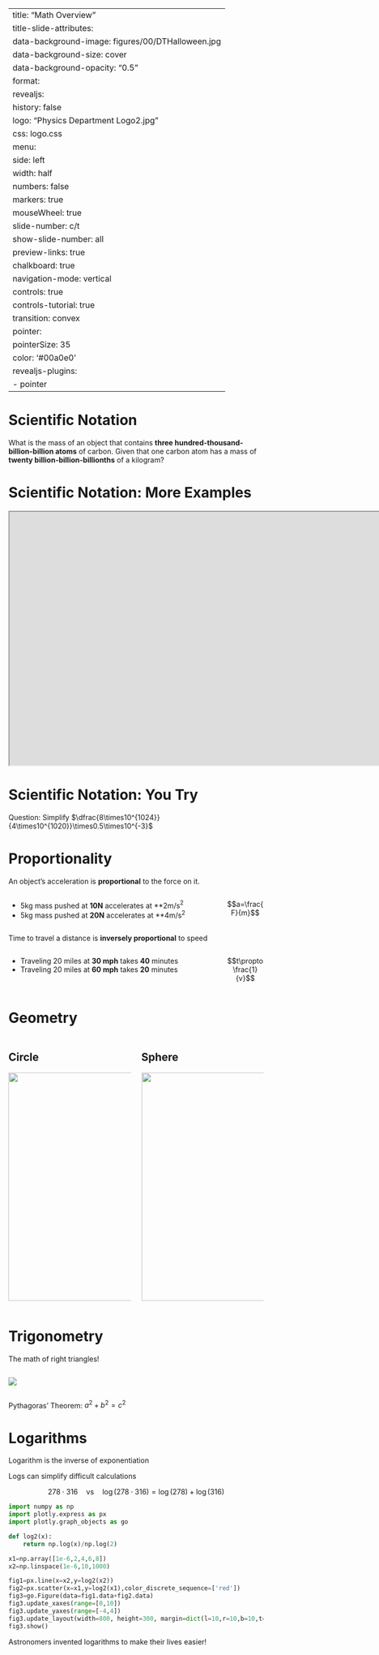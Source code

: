 
---
title: "Math Overview"
title-slide-attributes:
    data-background-image: figures/00/DTHalloween.jpg
    data-background-size: cover
    data-background-opacity: "0.5"
format:
  revealjs:
    history: false
    logo: "Physics Department Logo2.jpg"
    css: logo.css
    menu:
      side: left
      width: half
      numbers: false
      markers: true
    mouseWheel: true
    slide-number: c/t 
    show-slide-number: all
    preview-links: true
    chalkboard: true
    navigation-mode: vertical
    controls: true
    controls-tutorial: true
    transition: convex
    pointer:
      pointerSize: 35
      color: '#00a0e0'
revealjs-plugins:
  - pointer
---

# Scientific Notation {.smaller}
What is the mass of an object that contains 
**three hundred-thousand-billion-billion atoms** of carbon. 
Given that one carbon atom has a mass of 
**twenty billion-billion-billionths** of a kilogram?

::: {.fragment}
\begin{align*}
M&=N_\text{atoms}\times m_\text{C} \\
&=300,000,000,000,000,000,000,000 \times \\
& \qquad 0.000,000,000,000,000,000,000,000,02\,\text{kg} \\
&=\big(3E23\big)\big(2E-26\big)\text{kg}\\
&=\big(3\times 2\big)\big(10^{23}\times10^{-26}\big)\,\text{kg}\\
&=6\times10^{23-26}\,\text{kg} \\
&=6E-3\,\text{kg} \\
&=6\,\text{grams}
\end{align*}
::: 

# Scientific Notation: More Examples

<iframe src="https://janus.astro.umd.edu/astro/scinote/" width=1920px height=500px class="r-frame"></iframe>

# Scientific Notation: You Try

Question: Simplify $\dfrac{8\times10^{1024}}{4\times10^{1020}}\times0.5\times10^{-3}$

::: {.fragment}
   \begin{align}
       &=\frac{8}{4}10^{1024-1020}\times\frac{1}{2}10^{-3} \\
       &=\frac{8}{4\times2}10^4\times10^{-3}\\
       &=\frac{8}{8}10^{4-3}\\
       &=1\times10^1\\
       &=10
   \end{align}
:::

# Proportionality

An object's acceleration is **proportional** to the force on it.
 

:::: {.columns}
::: {.column width="85%"}
- 5kg mass pushed at **10N** accelerates at **2m/s$^2$
- 5kg mass pushed at **20N** accelerates at **4m/s$^2$
:::
::: {.column width="15%"}
$$a=\frac{F}{m}$$
:::
::::


Time to travel a distance is **inversely proportional** to speed

:::: {.columns}
::: {.column width="85%"}
- Traveling 20 miles at **30 mph** takes **40** minutes
- Traveling 20 miles at **60 mph** takes **20** minutes
:::
::: {.column width="15%"}
$$t\propto\frac{1}{v}$$
:::

::::
 
# Geometry


:::: {.columns}

::: {.column width="45%"}

::: {.callout-note}
# Circle

![](figures/00/circle-geometry.svg){height=450 fig-align="center"}

:::

:::
::: {.column width="45%"}

::: {.callout-note}
# Sphere

![](figures/00/sphere-geometry.svg){height=450 fig-align="center"}

:::
:::

::::


# Trigonometry

The math of right triangles!


:::: {.columns}

::: {.column width="45%"}

![](figures/00/Right-Triangle.png){fig-align="center"}

:::
::: {.column width="45%"}

\begin{gather*}
    \text{SOH-CAH-TOA} \\
    \sin\theta=\frac{\text{opposite}}{\text{hypotenuse}}=\frac{b}{c} \\
    \cos\theta=\frac{\text{adjacent}}{\text{hypotenuse}}=\frac{a}{c} \\
    \tan\theta=\frac{\text{opposite}}{\text{adjacent}}=\frac{b}{a}
\end{gather*}

:::

::::

Pythagoras’ Theorem: $a^2 + b^2 = c^2$

# Logarithms {.smaller}

Logarithm is the inverse of exponentiation 

Logs can simplify difficult calculations

$$ 278\cdot 316 \quad \text{vs} \quad \log(278\cdot 316) = \log(278) +\log(316) $$

```python

import numpy as np
import plotly.express as px
import plotly.graph_objects as go

def log2(x):
    return np.log(x)/np.log(2)

x1=np.array([1e-6,2,4,6,8])
x2=np.linspace(1e-6,10,1000)

fig1=px.line(x=x2,y=log2(x2))
fig2=px.scatter(x=x1,y=log2(x1),color_discrete_sequence=['red'])
fig3=go.Figure(data=fig1.data+fig2.data)
fig3.update_xaxes(range=[0,10])
fig3.update_yaxes(range=[-4,4])
fig3.update_layout(width=800, height=300, margin=dict(l=10,r=10,b=10,t=10))
fig3.show()

```
Astronomers invented logarithms to make their lives easier!

